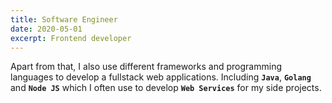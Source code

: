 ```yaml
---
title: Software Engineer
date: 2020-05-01
excerpt: Frontend developer
---
```

Apart from that, I also use different frameworks and programming languages to develop a fullstack web applications.
Including **`Java`**, **`Golang`** and **`Node JS`** which I often use to develop **`Web Services`** for my side projects.
